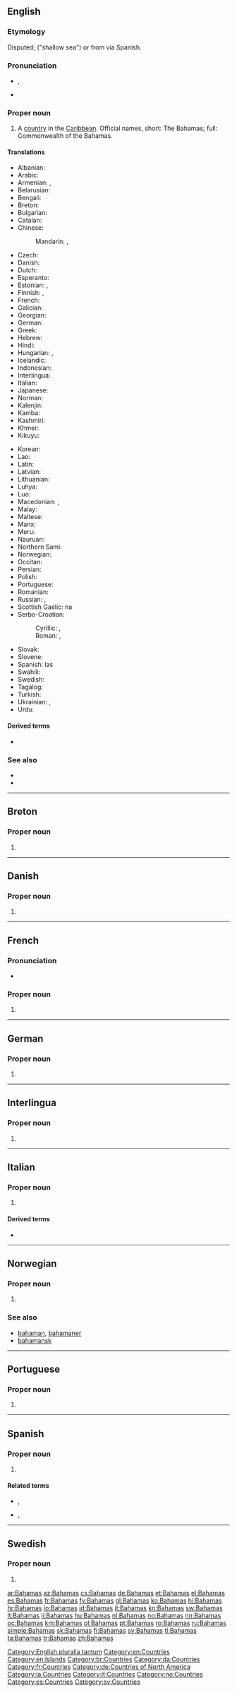 {{also|bahamas|Bahama's|Baħamas}}
==English==
{{wikipedia}}

===Etymology===
Disputed; {{etyl|es|en}} {{m|es|baja}} {{m|es|mar}} ("shallow sea") or from {{etyl|tnq|en}} {{m|tnq|ba ha ma||big upper middle land}} via Spanish.

===Pronunciation===
* {{a|UK|US}} {{enPR|bə-hä'-məz}}, {{IPA|/bəˈhɑː.məz/|lang=en}}
* {{audio|en-us-Bahamas.ogg|Audio (US)|lang=en}}

===Proper noun===
{{en-proper noun}}

# A [[country]] in the [[Caribbean]]. Official names, short: The Bahamas; full: Commonwealth of the Bahamas.

====Translations====
{{trans-top|country in the Caribbean}}
* Albanian: {{t|sq|Bahama}}
* Arabic: {{t|ar|اَلْبَهَامَا|f}}
* Armenian: {{t|hy|Բահամյան Կղզիներ|p}}, {{t|hy|Բահամներ|p}}
* Belarusian: {{t|be|Багамы|f-p|tr=Bahámy}}
* Bengali: {{t|bn|বাহামা|tr=Bāhāmā|sc=Beng}}
* Breton: {{t|br|Bahamas}}
* Bulgarian: {{t|bg|Бахамски острови|m-p|tr=Baxámski ostrovi}}
* Catalan: {{t+|ca|Bahames|p}}
* Chinese:
*: Mandarin: {{t+|cmn|巴哈馬|sc=Hani}}, {{t|cmn|巴哈马|tr=Bāhāmǎ|sc=Hani}}
* Czech: {{t+|cs|Bahamy|f-p}}
* Danish: {{t|da|Bahamas}}
* Dutch: {{t+|nl|Bahama's|p}}
* Esperanto: {{t|eo|Bahamoj|p}}
* Estonian: {{t|et|Bahama}}, {{t|et|Bahama saared}}
* Finnish: {{t+|fi|Bahama}}, {{t|fi|Bahamasaaret|p}}
* French: {{t+|fr|Bahamas|f-p}}
* Galician: {{t+|gl|Bahamas|f-p}}
* Georgian: {{t|ka|ბაჰამის კუნძულები}}
* German: {{t+|de|Bahamas|p}}
* Greek: {{t+|el|Μπαχάμες}}
* Hebrew: {{t|he|בהאמה|f|tr=Bahama|sc=Hebr}}
* Hindi: {{t+|hi|बहामास|tr=bahāmās|sc=Deva}}
* Hungarian: {{t|hu|Bahamák|p}}, {{t+|hu|Bahama-szigetek|p}}
* Icelandic: {{t+|is|Bahamaeyjar}}
* Indonesian: {{t|id|Bahama}}
* Interlingua: {{t|ia|Bahamas}}
* Italian: {{t|it|Bahama|f}}
* Japanese: {{t|ja|バハマ|tr=Bahama}}
* Norman: {{t|nrf|Bahames|f-p}}
* Kalenjin: {{t|kln|Pahama}}
* Kamba: {{t|kam|Mbaama}}
* Kashmiri: {{t|ks|बहामास|tr=Bahāmās|sc=ks-Arab}}
* Khmer: {{t|km|បាហាម៉ា|tr=ba ha ma|sc=Khmr}}
* Kikuyu: {{t|ki|Bahamas}}
{{trans-mid}}
* Korean: {{t+|ko|바하마|tr=Bahama|sc=Hang}}
* Lao: {{t|lo|ບາຮາມາດ|sc=Laoo}}
* Latin: {{t|la|Insulae Bahamenses|f-p}}
* Latvian: {{t|lv|Bahamas}}
* Lithuanian: {{t+|lt|Bahamos}}
* Luhya: {{t|luy|Ebahama}}
* Luo: {{t|luo|Bahamas}}
* Macedonian: {{t+|mk|Бахами|p|tr=Bahámi|sc=Cyrl}}, {{t|mk|Бахамски Острови|p|tr=Báhamski Óstrovi|sc=Cyrl}}
* Malay: {{t|ms|Bahamas}}
* Maltese: {{t|mt|Baħamas|alt=Il-Baħamas}}
* Manx: {{t|gv|Bahamaghyn|alt=Ny Bahamaghyn|f-p}}
* Meru: {{t|mer|Bahama}}
* Nauruan: {{t|na|Bahamas}}
* Northern Sami: {{t|se|Bahamas sullot}}
* Norwegian: {{t+|no|Bahamas}}
* Occitan: {{t|oc|Baamas|f-p}}
* Persian: {{t|fa|باهاما|tr=Bâhâmâ|sc=fa-Arab}}
* Polish: {{t+|pl|Bahamy|p}}
* Portuguese: {{t+|pt|Bahamas|f-p}}
* Romanian: {{t+|ro|Bahamas}}
* Russian: {{t+|ru|Бага́мы|f-p}}, {{t|ru|Бага́мские Острова́|m-p}}
* Scottish Gaelic: na {{t|gd|Bahàmas}}
* Serbo-Croatian:
*: Cyrillic: {{t|sh|Бахами|p|sc=Cyrl}}, {{t|sh|Бахамска острва|m-p|sc=Cyrl}}
*: Roman: {{t|sh|Bahami|p}}, {{t|sh|Bahamska ostrva|m-p}}
* Slovak: {{t|sk|Bahamy}}
* Slovene: {{t+|sl|Bahámi|m-p}}
* Spanish: las {{t+|es|Bahamas|f-p}}
* Swahili: {{t+|sw|Bahama}}
* Swedish: {{t+|sv|Bahamas}}
* Tagalog: {{t+|tl|Bahamas}}
* Turkish: {{t+|tr|Bahamalar|p}}
* Ukrainian: {{t|uk|Багами|f-p|tr=Bahámy}}, {{t|uk|Багамські Острови|m-p|tr=Baháms’ki Ostrový}}
* Urdu: {{t|ur|بہاماس|tr=bahāmās|sc=ur-Arab}}
{{trans-bottom}}

====Derived terms====
* {{l|en|Bahamian}}

===See also===
* {{l|en|Nassau}}
* {{list:countries of North America/en}}

[[Category:English pluralia tantum]]
[[Category:en:Countries]]
[[Category:en:Islands]]

----

==Breton==

===Proper noun===
{{head|br|proper noun}}

# {{l|en|Bahamas}}

[[Category:br:Countries]]

----

==Danish==

===Proper noun===
{{head|da|proper noun}}

# {{l|en|Bahamas}}

[[Category:da:Countries]]

----

==French==

===Pronunciation===
* {{audio|Fr-Bahamas.ogg|Audio|lang=fr}}

===Proper noun===
{{fr-proper noun}} {{g|f-p}}

# {{l|en|Bahamas}}

[[Category:fr:Countries]]

----

==German==

===Proper noun===
{{de-proper noun|p|Bahamas}}

# {{l|en|Bahamas}}

[[Category:de:Countries of North America]]

----

==Interlingua==

===Proper noun===
{{ia-proper noun}}

# {{l|en|Bahamas}}

[[Category:ia:Countries]]

----

==Italian==
{{wikipedia|lang=it}}

===Proper noun===
{{it-proper noun}} {{g|f-p}}

# {{l|en|Bahamas}}

====Derived terms====
* {{l|it|bahamense}}

[[Category:it:Countries]]

----

==Norwegian==

===Proper noun===
{{no-proper noun}}

# {{l|en|Bahamas}}

===See also===
* [[bahaman]], [[bahamaner]]
* [[bahamansk]]

[[Category:no:Countries]]

----

==Portuguese==

===Proper noun===
{{pt-proper noun|f-p}}

# {{place|pt|country/and/archipelago|contregion/the Caribbean|t1=Bahamas}}

----

==Spanish==
{{wikipedia|lang=es}}

===Proper noun===
{{head|es|proper noun|g=f-p}}

# {{l|en|Bahamas}}

====Related terms====
* {{l|es|bahamés}}, {{l|es|bahamesa}}
* {{l|es|bahameño}}, {{l|es|bahameña}}

[[Category:es:Countries]]

----

==Swedish==

===Proper noun===
{{head|sv|proper noun}}

# {{l|en|Bahamas}}

[[Category:sv:Countries]]

[[ar:Bahamas]]
[[az:Bahamas]]
[[cs:Bahamas]]
[[de:Bahamas]]
[[et:Bahamas]]
[[el:Bahamas]]
[[es:Bahamas]]
[[fr:Bahamas]]
[[fy:Bahamas]]
[[gl:Bahamas]]
[[ko:Bahamas]]
[[hi:Bahamas]]
[[hr:Bahamas]]
[[io:Bahamas]]
[[id:Bahamas]]
[[it:Bahamas]]
[[kn:Bahamas]]
[[sw:Bahamas]]
[[lt:Bahamas]]
[[li:Bahamas]]
[[hu:Bahamas]]
[[nl:Bahamas]]
[[no:Bahamas]]
[[nn:Bahamas]]
[[oc:Bahamas]]
[[km:Bahamas]]
[[pl:Bahamas]]
[[pt:Bahamas]]
[[ro:Bahamas]]
[[ru:Bahamas]]
[[simple:Bahamas]]
[[sk:Bahamas]]
[[fi:Bahamas]]
[[sv:Bahamas]]
[[tl:Bahamas]]
[[ta:Bahamas]]
[[tr:Bahamas]]
[[zh:Bahamas]]